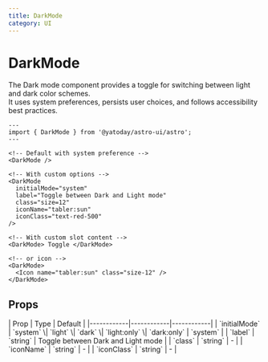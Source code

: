 ```yaml
---
title: DarkMode
category: UI
---
```



# DarkMode

<SourceLink name="DarkMode" />

The Dark mode component provides a toggle for switching between light and dark color schemes. <br /> It uses system preferences, persists user choices, and follows accessibility best practices.

<Demo className="mt-6">
  <DarkMode />
</Demo>


```astro
---
import { DarkMode } from '@yatoday/astro-ui/astro';
---

<!-- Default with system preference -->
<DarkMode />

<!-- With custom options -->
<DarkMode
  initialMode="system"
  label="Toggle between Dark and Light mode"
  class="size=12"
  iconName="tabler:sun"
  iconClass="text-red-500"
/>

<!-- With custom slot content -->
<DarkMode> Toggle </DarkMode>

<!-- or icon -->
<DarkMode>
  <Icon name="tabler:sun" class="size-12" />
</DarkMode>
```

## Props

<div className="overflow-x-auto">
  <div className="min-w-xl">
    | Prop | Type | Default | 
    |------------|------------|------------| 
    | `initialMode` | `system` \| `light` \| `dark` \| `light:only` \| `dark:only` | `system` | 
    | `label` | `string` | Toggle between Dark and Light mode | 
    | `class` | `string` | - |
    | `iconName` | `string` | - | 
    | `iconClass` | `string` | - |
  </div>
</div>
